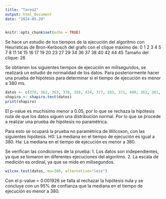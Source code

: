 ```yaml
---
title: "Tarea2"
output: html_document
date: "2024-05-29"
---
```


```r
knitr::opts_chunk$set(echo = TRUE)
```

Se hace un estudio de los tiempos de la ejecución del algoritmo con Heuristicas de Bron-Kerbosch del grafo con el clique máximo de:
0 1 2 3 4 5 7 8 11 14 15 16 17 19 20 23 27 29 34 36 37 38 40 42 44 45 Tamaño del clique: 26

Se obtienen los siguientes tiempos de ejecución en milisegundos, se realizará un estudio de normalidad de los datos. Para posteriormente
hacer una prueba de hipótesis para determinar si el tiempo de ejecución es menor a 380 ms.
```r
datos <- c(370, 362, 363, 378, 358, 434, 377, 393, 371, 400, 362, 361, 361, 378, 348, 370, 366, 359, 371, 390, 360, 372, 363, 365, 383, 358, 365, 405, 362, 359, 369, 354)
shapiro <- shapiro.test(datos)
print(shapiro)
```

El p-value es muchisimo menor a 0.05, por lo que se rechaza la hipótesis nula de que los datos siguen una distribución normal. Por lo que se procede a realizar una prueba de hipótesis no paramétrica.

Para esto se ocupará la prueba no paramétrica de Wilcoxon, con las siguientes hipótesis.
H0: La mediana en el tiempo de ejecución es igual a 380.
Ha: La mediana en el tiempo de ejecución es menor a 380.

Se verifican las condiciones de la prueba:
1. Los datos son independientes, ya que se tomaron en diferentes ejecuciones del algoritmo.
2. La escala de medición es ordinal, ya que se mide en milisegundos.

```r
wilcox.test(datos, mu=380, alternative="less")
```

Con el p-value = 0.001926 se falla al rechazar la hipótesis nula y se concluye con un 95% de confianza que la mediana en el tiempo de ejecución es menor a 380.